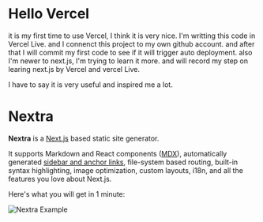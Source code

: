 

# Hello Vercel

it is my first time to use Vercel, I think it is very nice. I'm writting this code in Vercel Live. and I connenct this project to my own github account. and after that I will commit my first code to see if it will trigger auto deployment. also I'm newer to next.js, I'm trying to learn it more. and will record my step on learing next.js by Vercel and vercel Live.

I have to say it is very useful and inspired me a lot.

# Nextra

**Nextra** is a [Next.js](https://nextjs.org) based static site generator.

It supports Markdown and React components ([MDX](/features/mdx)), automatically generated [sidebar and anchor links](/get-started#sidebar-and-anchor-links), file-system based routing, built-in syntax highlighting, image optimization, custom layouts, i18n, and all the features you love about Next.js.

Here's what you will get in 1 minute:

<Bleed>![Nextra Example](../public/demo.png)</Bleed>

